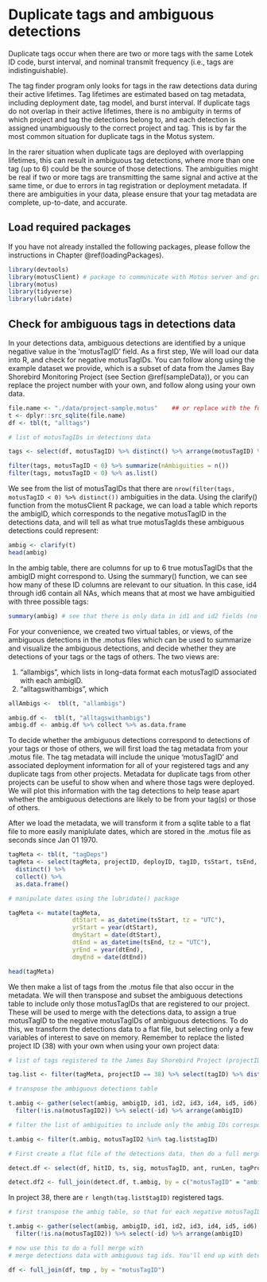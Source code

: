 # Duplicate tags and ambiguous detections {#ambiguities}

Duplicate tags occur when there are two or more tags with the same Lotek ID code, burst interval, and nominal transmit frequency (i.e., tags are indistinguishable). 

The tag finder program only looks for tags in the raw detections data during their active lifetimes. Tag lifetimes are estimated based on tag metadata, including deployment date, tag model, and burst interval. If duplicate tags do not overlap in their active lifetimes, there is no ambiguity in terms of which project and tag the detections belong to, and each detection is assigned unambiguously to the correct project and tag. This is by far the most common situation for duplicate tags in the Motus system. 

In the rarer situation when duplicate tags are deployed with overlapping lifetimes, this can result in ambiguous tag detections, where more than one tag (up to 6) could be the source of those detections. The ambiguities might be real if two or more tags are transmitting the same signal and active at the same time, or due to errors in tag registration or deployment metadata. If there are ambiguities in your data, please ensure that your tag metadata are complete, up-to-date, and accurate. 

## Load required packages

If you have not already installed the following packages, please follow the instructions in Chapter \@ref(loadingPackages).

```r

library(devtools)
library(motusClient) # package to communicate with Motus server and grab project data
library(motus)   
library(tidyverse)
library(lubridate)

```

## Check for ambiguous tags in detections data {#checkAmbigs}

In your detections data, ambiguous detections are identified by a unique negative value in the 'motusTagID' field. As a first step, We will load our data into R, and check for negative motusTagIDs. You can follow along using the example dataset we provide, which is a subset of data from the James Bay Shorebird Monitoring Project (see Section \@ref(sampleData)), or you can replace the project number with your own, and follow along using your own data.

```r

file.name <- "./data/project-sample.motus"    ## or replace with the full location of your 'project-XX.motus' data
t <- dplyr::src_sqlite(file.name)
df <- tbl(t, "alltags")

# list of motusTagIDs in detections data

tags <- select(df, motusTagID) %>% distinct() %>% arrange(motusTagID) %>% collect( )%>% as.data.frame()

filter(tags, motusTagID < 0) %>% summarize(nAmbiguities = n())
filter(tags, motusTagID < 0) %>% as.list()

```

We see from the list of motusTagIDs that there are `nrow(filter(tags, motusTagID < 0) %>% distinct())` ambiguities in the data. Using the clarify() function from the motusClient R package, we can load a table which reports the ambigID, which corresponds to the negative motusTagID in the detections data, and will tell as what true motusTagIds these ambiguous detections could represent:

```r

ambig <- clarify(t)
head(ambig)

```

In the ambig table, there are columns for up to 6 true motusTagIDs that the ambigID might correspond to. Using the summary() function, we can see how many of these ID columns are relevant to our situation. In this case, id4 through id6 contain all NAs, which means that at most we have ambiguitied with three possible tags:

```r

summary(ambig) # see that there is only data in id1 and id2 fields (no instances of > 2 identical tags)

```

For your convenience, we created two virtual tables, or views, of the ambiguous detections in the .motus files which can be used to summarize and visualize the ambiguous detections, and decide whether they are detections of your tags or the tags of others. The two views are:

1. "allambigs", which lists in long-data format each motusTagID associated with each ambigID.
2. "alltagswithambigs", which 

```r

allAmbigs <-  tbl(t, "allambigs")

ambig.df <-  tbl(t, "alltagswithambigs")
ambig.df <- ambig.df %>% collect %>% as.data.frame  

```

To decide whether the ambiguous detections correspond to detections of your tags or those of others, we will first load the tag metadata from your .motus file. The tag metadata will include the unique 'motusTagID' and associated deployment information for all of your registered tags and any duplicate tags from other projects. Metadata for duplicate tags from other projects can be useful to show when and where those tags were deployed. We will plot this information with the tag detections to help tease apart whether the ambiguous detections are likely to be from your tag(s) or those of others.

After we load the metadata, we will transform it from a sqlite table to a flat file to more easily maniplulate dates, which are stored in the .motus file as seconds since Jan 01 1970.

```r

tagMeta <- tbl(t, "tagDeps")
tagMeta <- select(tagMeta, projectID, deployID, tagID, tsStart, tsEnd, speciesID, latitude, longitude) %>% 
  distinct() %>%
  collect() %>% 
  as.data.frame()

# manipulate dates using the lubridate() package

tagMeta <- mutate(tagMeta, 
                  dtStart = as_datetime(tsStart, tz = "UTC"),
                  yrStart = year(dtStart),
                  dmyStart = date(dtStart),
                  dtEnd = as_datetime(tsEnd, tz = "UTC"),
                  yrEnd = year(dtEnd),
                  dmyEnd = date(dtEnd))

head(tagMeta)
```

We then make a list of tags from the .motus file that also occur in the metadata. We will then transpose and subset the ambiguous detections table to include only those motusTagIDs that are registered to our project. These will be used to merge with the detections data, to assign a true motusTagID to the negative motusTagIDs of ambiguous detections.  To do this, we transform the detections data to a flat file, but selecting only a few variables of interest to save on memory. Remember to replace the listed project ID (38) with your own when using your own project data:

```r

# list of tags registered to the James Bay Shorebird Project (projectID 38)

tag.list <- filter(tagMeta, projectID == 38) %>% select(tagID) %>% distinct() 

# transpose the ambiguous detections table

t.ambig <- gather(select(ambig, ambigID, id1, id2, id3, id4, id5, id6), key = id, value = motusTagID2, -ambigID) %>%
  filter(!is.na(motusTagID2)) %>% select(-id) %>% arrange(ambigID)

# filter the list of ambiguities to include only the ambig IDs corresponding to your own tags.

t.ambig <- filter(t.ambig, motusTagID2 %in% tag.list$tagID)

# First create a flat file of the detections data, then do a full merge, so that if there are any instances where your own tags are duplicates, the detections data will be plotted for both.

detect.df <- select(df, hitID, ts, sig, motusTagID, ant, runLen, tagProjID, id, speciesID, lat, lon, site, projID, tagProj, depLat, depLon) %>% collect() %>% as.data.frame()

detect.df2 <- full_join(detect.df, t.ambig, by = c("motusTagID" = "ambigID")) %>% filter(!is.na(motusTagID2))

```

In project 38, there are `r length(tag.list$tagID)` registered tags.

```r
# first transpose the ambig table, so that for each negative motusTagID, you have a list of potential true motusTagIDs that this could refer to:

t.ambig <- gather(select(ambig, ambigID, id1, id2, id3, id4, id5, id6), key = id, value = motusTagID2, -ambigID) %>%
  filter(!is.na(motusTagID2)) %>% select(-id) %>% arrange(ambigID)

# now use this to do a full merge with 
# merge detections data with ambiguous tag ids. You'll end up with detections duplicated in the dataframe, so that for each tag that motusTagID -169 might refer to, those detections will be repeated for each motusTagID2 that corresponds to this ambiguity.  Can then plot the detections for each tag.

df <- full_join(df, tmp , by = "motusTagID")

```


